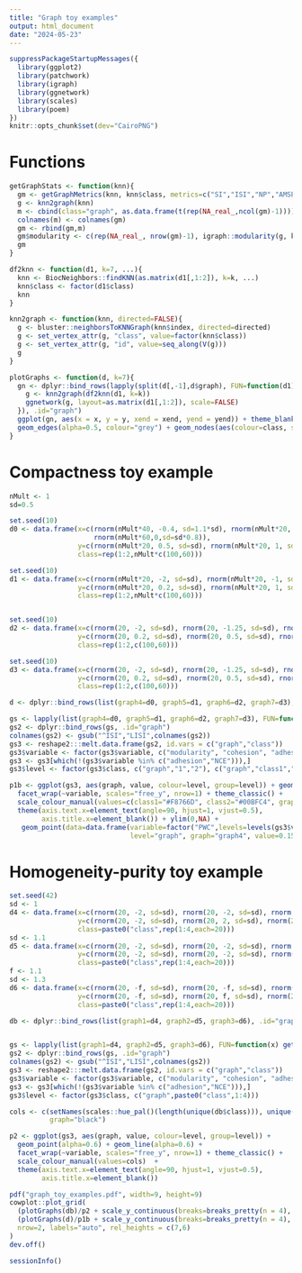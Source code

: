 ```yaml
---
title: "Graph toy examples"
output: html_document
date: "2024-05-23"
---
```


```r
suppressPackageStartupMessages({
  library(ggplot2)
  library(patchwork)
  library(igraph)
  library(ggnetwork)
  library(scales)
  library(poem)
})
knitr::opts_chunk$set(dev="CairoPNG")
```

# Functions

```r
getGraphStats <- function(knn){
  gm <- getGraphMetrics(knn, knn$class, metrics=c("SI","ISI","NP","AMSP","PWC","NCE","cohesion","adhesion"), level="class", k=NULL)
  g <- knn2graph(knn)
  m <- cbind(class="graph", as.data.frame(t(rep(NA_real_,ncol(gm)-1))))
  colnames(m) <- colnames(gm)
  gm <- rbind(gm,m)
  gm$modularity <- c(rep(NA_real_, nrow(gm)-1), igraph::modularity(g, knn$class))
  gm
}

df2knn <- function(d1, k=7, ...){
  knn <- BiocNeighbors::findKNN(as.matrix(d1[,1:2]), k=k, ...)
  knn$class <- factor(d1$class)
  knn
}

knn2graph <- function(knn, directed=FALSE){
  g <- bluster::neighborsToKNNGraph(knn$index, directed=directed)
  g <- set_vertex_attr(g, "class", value=factor(knn$class))
  g <- set_vertex_attr(g, "id", value=seq_along(V(g)))
  g
}

plotGraphs <- function(d, k=7){
  gn <- dplyr::bind_rows(lapply(split(d[,-1],d$graph), FUN=function(d1){
    g <- knn2graph(df2knn(d1, k=k))
    ggnetwork(g, layout=as.matrix(d1[,1:2]), scale=FALSE)
  }), .id="graph")
  ggplot(gn, aes(x = x, y = y, xend = xend, yend = yend)) + theme_blank() + theme(legend.position = "right") +
  geom_edges(alpha=0.5, colour="grey") + geom_nodes(aes(colour=class, shape=class), size=2) + facet_wrap(~graph, nrow=1)
}

```


# Compactness toy example

```r
nMult <- 1
sd=0.5

set.seed(10)
d0 <- data.frame(x=c(rnorm(nMult*40, -0.4, sd=1.1*sd), rnorm(nMult*20, 0, sd=1.1*sd), rnorm(nMult*40, 0.4, sd=1.1*sd),
                     rnorm(nMult*60,0,sd=sd*0.8)),
                 y=c(rnorm(nMult*20, 0.5, sd=sd), rnorm(nMult*20, 1, sd=sd), rnorm(nMult*20, 1.5, sd=sd),rnorm(nMult*20, 1, sd=sd),rnorm(nMult*20, 0, sd=sd), rnorm(nMult*60,-2.35,sd=sd)),
                 class=rep(1:2,nMult*c(100,60)))

set.seed(10)
d1 <- data.frame(x=c(rnorm(nMult*20, -2, sd=sd), rnorm(nMult*20, -1, sd=sd), rnorm(nMult*20, 0, sd=sd),rnorm(nMult*20, 1, sd=sd),rnorm(nMult*20, 2, sd=sd), rnorm(nMult*60,0,sd=sd*0.8)),
                 y=c(rnorm(nMult*20, 0.2, sd=sd), rnorm(nMult*20, 1, sd=sd), rnorm(nMult*20, 2, sd=sd),rnorm(nMult*20, 1, sd=sd),rnorm(nMult*20, 0, sd=sd), rnorm(nMult*60,-2,sd=sd)),
                 class=rep(1:2,nMult*c(100,60)))


set.seed(10)
d2 <- data.frame(x=c(rnorm(20, -2, sd=sd), rnorm(20, -1.25, sd=sd), rnorm(20, 0.25, sd=sd),rnorm(20, 1, sd=sd),rnorm(20, 2, sd=sd), rnorm(60,0,sd=sd*0.8)),
                 y=c(rnorm(20, 0.2, sd=sd), rnorm(20, 0.5, sd=sd), rnorm(20, 2, sd=sd),rnorm(20, 1, sd=sd),rnorm(20, 0, sd=sd), rnorm(60,-2,sd=sd)),
                 class=rep(1:2,c(100,60)))

set.seed(10)
d3 <- data.frame(x=c(rnorm(20, -2, sd=sd), rnorm(20, -1.25, sd=sd), rnorm(20, 0.25, sd=sd),rnorm(20, 1, sd=sd),rnorm(20, 2.1, sd=0.75*sd), rnorm(60,0,sd=sd*0.8)),
                 y=c(rnorm(20, 0.2, sd=sd), rnorm(20, 0.5, sd=sd), rnorm(20, 2, sd=sd),rnorm(20, 1.3, sd=0.75*sd),rnorm(20, -0.5, sd=0.75*sd), rnorm(60,-2,sd=sd)),
                 class=rep(1:2,c(100,60)))

d <- dplyr::bind_rows(list(graph4=d0, graph5=d1, graph6=d2, graph7=d3), .id="graph")
```


```r
gs <- lapply(list(graph4=d0, graph5=d1, graph6=d2, graph7=d3), FUN=function(x) getGraphStats(df2knn(x, k = 5)))
gs2 <- dplyr::bind_rows(gs, .id="graph")
colnames(gs2) <- gsub("^ISI","LISI",colnames(gs2))
gs3 <- reshape2:::melt.data.frame(gs2, id.vars = c("graph","class"))
gs3$variable <- factor(gs3$variable, c("modularity", "cohesion", "adhesion", "AMSP", "LISI", "SI", "NP", "PWC", "NCE"))
gs3 <- gs3[which(!(gs3$variable %in% c("adhesion","NCE"))),]
gs3$level <- factor(gs3$class, c("graph","1","2"), c("graph","class1","class2"))

p1b <- ggplot(gs3, aes(graph, value, colour=level, group=level)) + geom_point(alpha=0.6) + geom_line(alpha=0.6) + 
  facet_wrap(~variable, scales="free_y", nrow=1) + theme_classic() + 
  scale_colour_manual(values=c(class1="#F8766D", class2="#00BFC4", graph="black")) +
  theme(axis.text.x=element_text(angle=90, hjust=1, vjust=0.5),
        axis.title.x=element_blank()) + ylim(0,NA) +
   geom_point(data=data.frame(variable=factor("PWC",levels=levels(gs3$variable)),
                              level="graph", graph="graph4", value=0.15), colour="white")
```




# Homogeneity-purity toy example


```r
set.seed(42)
sd <- 1
d4 <- data.frame(x=c(rnorm(20, -2, sd=sd), rnorm(20, -2, sd=sd), rnorm(20, 2, sd=sd), rnorm(20, 2, sd=sd)),
                 y=c(rnorm(20, -2, sd=sd), rnorm(20, 2, sd=sd), rnorm(20, 2, sd=sd), rnorm(20, -2, sd=sd)),
                 class=paste0("class",rep(1:4,each=20)))
sd <- 1.1
d5 <- data.frame(x=c(rnorm(20, -2, sd=sd), rnorm(20, -2, sd=sd), rnorm(20, 2, sd=sd), rnorm(20, 2, sd=sd)),
                 y=c(rnorm(20, -2, sd=sd), rnorm(20, -2, sd=sd), rnorm(20, 2, sd=sd), rnorm(20, 2, sd=sd)),
                 class=paste0("class",rep(1:4,each=20)))
f <- 1.1
sd <- 1.3
d6 <- data.frame(x=c(rnorm(20, -f, sd=sd), rnorm(20, -f, sd=sd), rnorm(20, f, sd=sd), rnorm(20, f, sd=sd)),
                 y=c(rnorm(20, -f, sd=sd), rnorm(20, f, sd=sd), rnorm(20, -f, sd=sd), rnorm(20, f, sd=sd)),
                 class=paste0("class",rep(1:4,each=20)))

db <- dplyr::bind_rows(list(graph1=d4, graph2=d5, graph3=d6), .id="graph")


gs <- lapply(list(graph1=d4, graph2=d5, graph3=d6), FUN=function(x) getGraphStats(df2knn(x, k = 5)))
gs2 <- dplyr::bind_rows(gs, .id="graph")
colnames(gs2) <- gsub("^ISI","LISI",colnames(gs2))
gs3 <- reshape2:::melt.data.frame(gs2, id.vars = c("graph","class"))
gs3$variable <- factor(gs3$variable, c("modularity", "cohesion", "adhesion", "AMSP", "LISI", "SI", "NP", "PWC", "NCE"))
gs3 <- gs3[which(!(gs3$variable %in% c("adhesion","NCE"))),]
gs3$level <- factor(gs3$class, c("graph",paste0("class",1:4)))

cols <- c(setNames(scales::hue_pal()(length(unique(db$class))), unique(db$class)),
          graph="black")

p2 <- ggplot(gs3, aes(graph, value, colour=level, group=level)) + 
  geom_point(alpha=0.6) + geom_line(alpha=0.6) + 
  facet_wrap(~variable, scales="free_y", nrow=1) + theme_classic() + 
  scale_colour_manual(values=cols)  + 
  theme(axis.text.x=element_text(angle=90, hjust=1, vjust=0.5),
        axis.title.x=element_blank())
```


```r
pdf("graph_toy_examples.pdf", width=9, height=9)
cowplot::plot_grid(
  (plotGraphs(db)/p2 + scale_y_continuous(breaks=breaks_pretty(n = 4), limits=c(0,NA))) + plot_layout(heights=c(3.2,2)),
  (plotGraphs(d)/p1b + scale_y_continuous(breaks=breaks_pretty(n = 4), limits=c(0,NA))) + plot_layout(heights=c(4.2,3)),
  nrow=2, labels="auto", rel_heights = c(7,6)
)
dev.off()
```


```r
sessionInfo()
```

